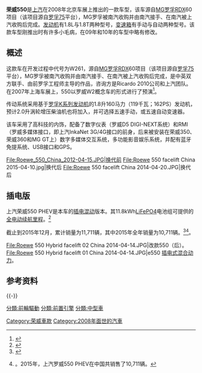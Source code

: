 {{Infobox Automobile
|name         = 榮威 550
|image = Roewe 550 China 2012-04-15.JPG
|caption=
|manufacturer = [[荣威|荣威]]
|production   = 2008—今
|assembly  = {{CHN}}[[上海市|上海市]][[浦東新區|浦東新區]]<ref>{{cite web|url=http://www.zqzd.com/ProductCategory/Detail/H7082058|title=荣威牌CSA7182MB型轿车|date=2011-10-20|publisher=专汽之都}}</ref><br>{{CHN}}[[江蘇省|江蘇省]][[儀徵市|儀徵市]]<ref>{{cite web|url=http://www.zqzd.com/ProductCategory/Detail/0000T2BA4DA0330B8BEEE|title=荣威牌CSA7181MA型轿车|publisher=专汽之都}}</ref>
|aka          = MG 550
|layout       = [[前置前驱|前置前驱]]
|length       = {{Convert|4624|mm|in|1|abbr=on}} <ref name=aronline>{{cite web | last = Adams | first = Keith | title = April 2008 - Roewe 550 is launched in Beijing | url = http://www.aronline.co.uk/index.htm?w261storyf.htm | accessdate = 2008-11-25 | deadurl = yes | archiveurl = https://web.archive.org/web/20090501182232/http://www.aronline.co.uk/index.htm?w261storyf.htm | archivedate = 2009-05-01 }}</ref>
|width        = {{Convert|1827|mm|in|1|abbr=on}}
|height       = {{Convert|1480|mm|in|1|abbr=on}}
|wheelbase    = {{Convert|2705|mm|in|1|abbr=on}}
|body_style   = 4門[[轎車|轎車]]
|engine       = 1.8升[[汽油引擎|汽油引擎]]<br>2.0升[[柴油引擎|柴油引擎]]
|related      = [[MG_6|MG 6]]
}}
'''荣威550'''是[[上海汽车工业集团|上汽]]在2008年北京车展上推出的一款车型，该车源自[[MG罗孚|MG罗孚]]RDX60项目（该项目源自[[罗孚75|罗孚75]]平台），MG罗孚被南汽收购并由南汽接手、在南汽被上汽收购后完成。[[发动机|发动机]]有1.8L与1.8T两种型号，[[变速箱|变速箱]]有手动与自动两种型号。该款车型刚推出时有许多小毛病，在09年和10年的车型中略有修改。

==概述==
这款车在开发过程中代号为W261，源自[[MG罗孚|MG罗孚]]RDX60项目（该项目源自[[罗孚75|罗孚75]]平台），MG罗孚被南汽收购并由南汽接手、在南汽被上汽收购后完成，是中英双方联手、由前罗孚工程师主导的作品，咨询方是Ricardo 2010公司和上汽团队。在2007年上海车展上，550以罗威W2概念车的形式进行了预演<ref>{{cite web|title=Roewe reveals reborn Rover 45|date=2007-05-05|publisher=Auto Express
|url=http://www.autoexpress.co.uk/news/autoexpressnews/208304/roewe_reveals_reborn_rover_45.html}}</ref>。

传动系统采用基于[[罗孚K系列发动机|罗孚K系列发动机]]的1.8升160马力（119千瓦；162PS）发动机，预计2.0升涡轮增压柴油机也将加入，并可选择五速手动，或五速自动变速器。

该车采用了高科技的内饰，配备了数字仪表（罗威D5 DIGI-NEXT系统）和RMI（罗威多媒体接口，即上汽InkaNet 3G/4G接口的前身，后来被安装在荣威350、荣威360和MG GT上）数字多媒体交互系统，多功能影音娱乐系统，并配有蓝牙免提系统、USB接口和GPS。

<gallery>
File:Roewe_550_China_2012-04-15.JPG|换代前
File:Roewe 550 facelift China 2015-04-10.jpg|换代后
File:Roewe 550 facelift China 2014-04-20.JPG|换代后
</gallery>
==插电版==
上汽荣威550 PHEV是本车的[[插电混动|插电混动]]版本。其11.8kWh[[LiFePO4|LiFePO4]]电池组可提供{{Convert|58|km|abbr=on}}的[[全电动续航里程|全电动续航里程]]。<ref name=550e>{{cite web|url=http://chinaautoweb.com/car-models/saic-roewe-550-hybrid/|title=SAIC Roewe e550 (550 Plug-in Hybrid) |author=Staff|publisher=China Auto Web |accessdate=2016-02-13}}</ref>

截止到2015年12月，累计销量为11,711辆，其中2015年全年销量为10,711辆。<ref name=ChinaTop2014>{{cite web|url=http://chinaautoweb.com/2015/01/2014-ev-sales-ranking/|title=2014年电动车销量排行榜|author=Staff|publisher=中国汽车网|date=2015-01-14|access date=2015-01-15}}</ref><ref name=China122015>{{cite web|url=http://www. ev-sales.blogspot.ca/2016/01/zotye-zhima-e30-new-contender-for-2016.html|title=中国2015年12月（第三次更新）|last=Jose|first=Pontes|publisher=EVSales.com|date=2016-01-12|accessdate=2016-02-13}}。2015年，上汽罗威550 PHEV在中国共销售了10,711辆。</ref>。

<gallery>
File:Roewe 550 Hybrid facelift 02 China 2014-04-14.JPG|改款550（后）。
File:Roewe 550 Hybrid facelift 01 China 2014-04-14.JPG|e550 [[插电式混合动力|插电式混合动力]]。

</gallery>


==参考资料==
{{Reflist}}

{{-}}
{{Roewe}}
{{MG timeline 2000 to date}}

[[Category:荣威車款|Category:荣威車款]]
[[Category:2008年面世的汽車|Category:2008年面世的汽車]]
[[分類:前輪驅動|分類:前輪驅動]]
[[分類:前置引擎|分類:前置引擎]]
[[分類:中型車|分類:中型車]]